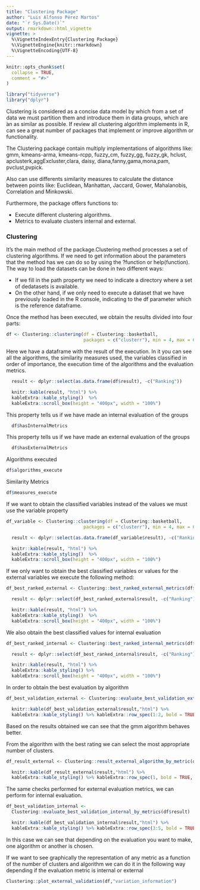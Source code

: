 ```yaml
---
title: "Clustering Package"
author: "Luis Alfonso Pérez Martos"
date: "`r Sys.Date()`"
output: rmarkdown::html_vignette
vignette: >
  %\VignetteIndexEntry{Clustering Package}
  %\VignetteEngine{knitr::rmarkdown}
  %\VignetteEncoding{UTF-8}
---
```


```r
knitr::opts_chunk$set(
  collapse = TRUE,
  comment = "#>"
)

library("tidyverse")
library("dplyr")
```

Clustering is considered as a concise data model by which from a set of data we must partition them and introduce them in data groups, which are ́an as similar as possible. If review all clustering algorithm implements in R, can see a great number of packages that implement or improve  algorithm or functionality.  

The Clustering package contain multiply implementations of algorithms like: gmm, kmeans-arma, kmeans-rcpp, fuzzy_cm, fuzzy_gg, fuzzy_gk, hclust, apclusterk,aggExcluster,clara, daisy, diana,fanny,gama,mona,pam, pvclust,pvpick.  

Also can use differents similarity measures to calculate the distance between points like: Euclidean, Manhattan,  Jaccard,  Gower,  Mahalanobis, Correlation and Minkowski.

Furthermore, the package offers functions to:  

* Execute different clustering algorithms.  
* Metrics to evaluate clusters internal and external.  



### Clustering

It's the main method of the package.Clustering method processes a set of clustering algorithms. If we need to get information about the parameters that the method has we can do so by using the ?function or help(function). The way to load the datasets can be done in two different ways:  

* If we fill in the path property we need to indicate a directory where a set of dedatasets is available.
* On the other hand, if we only need to execute a dataset that we have previously loaded in the R console, indicating to the df parameter which is the reference dataframe.  

Once the method has been executed, we obtain the results divided into four parts:

```r

df <- Clustering::clustering(df = Clustering::basketball,  
                             packages = c("clusterr"), min = 4, max = 6)

```

Here we have a dataframe with the result of the execution. In it you can see all the algorithms, the similarity measures used, the variables classified in order of importance, the execution time of the algorithms and the evaluation metrics.  


```r

  result <- dplyr::select(as.data.frame(df$result), -c("Ranking"))

  knitr::kable(result, "html") %>%  
  kableExtra::kable_styling()  %>%
  kableExtra::scroll_box(height = "400px", width = "100%")

```

This property tells us if we have made an internal evaluation of the groups  

```r
  df$hasInternalMetrics 
```

This property tells us if we have made an external evaluation of the groups  

```r
  df$hasExternalMetrics 
```

Algorithms executed

```r
df$algorithms_execute
```

Similarity Metrics

```r
df$measures_execute
```

If we want to obtain the classified variables instead of the values we must use the variable property

```r

df_variable <- Clustering::clustering(df = Clustering::basketball,  
                             packages = c("clusterr"), min = 4, max = 6, variables = TRUE)

```

```r

  result <- dplyr::select(as.data.frame(df_variable$result), -c("Ranking"))

  knitr::kable(result, "html") %>%  
  kableExtra::kable_styling()  %>%
  kableExtra::scroll_box(height = "400px", width = "100%")

```

If we only want to obtain the best classified variables or values for the external variables we execute the following method:

```r

df_best_ranked_external <- Clustering::best_ranked_external_metrics(df$result)

```

```r

  result <- dplyr::select(df_best_ranked_external$result, -c("Ranking"))

  knitr::kable(result, "html") %>%  
  kableExtra::kable_styling()  %>%
  kableExtra::scroll_box(height = "400px", width = "100%")

```

We also obtain the best classified values for internal evaluation

```r

df_best_ranked_internal <- Clustering::best_ranked_internal_metrics(df$result)

```

```r

  result <- dplyr::select(df_best_ranked_internal$result, -c("Ranking"))

  knitr::kable(result, "html") %>%  
  kableExtra::kable_styling() %>%
  kableExtra::scroll_box(height = "400px", width = "100%")

```

In order to obtain the best evaluation by algorithm

```r

df_best_validation_external <- Clustering::evaluate_best_validation_external_by_metrics(df$result)

```

```r
  knitr::kable(df_best_validation_external$result,"html") %>%  
  kableExtra::kable_styling() %>% kableExtra::row_spec(1:2, bold = TRUE, italic = TRUE, color = "white", background = "#006d38") %>% kableExtra::scroll_box(width = "100%")

```

Based on the results obtained we can see that the gmm algorithm behaves better.

From the algorithm with the best rating we can select the most appropriate number of clusters.

```r

df_result_external <- Clustering::result_external_algorithm_by_metric(df$result,"gmm")

```

```r
  knitr::kable(df_result_external$result,"html") %>%  
  kableExtra::kable_styling() %>% kableExtra::row_spec(1, bold = TRUE, italic = TRUE, color = "white", background = "#006d38") %>% kableExtra::scroll_box(width = "100%")

```

The same checks performed for external evaluation metrics, we can perform for internal evaluation.

```r

df_best_validation_internal <-   
  Clustering::evaluate_best_validation_internal_by_metrics(df$result)

```

```r
  knitr::kable(df_best_validation_internal$result,"html") %>%  
  kableExtra::kable_styling() %>% kableExtra::row_spec(3:5, bold = TRUE, italic = TRUE, color = "white", background = "#006d38") %>% kableExtra::scroll_box(width = "100%")

```
In this case we can see that depending on the evaluation you want to make, one algorithm or another is chosen.

If we want to see graphically the representation of any metric as a function of the number of clusters and algorithm we can do it in the following way depending if the evaluation metric is internal or external

```r

Clustering::plot_external_validation(df,"variation_information")

```

